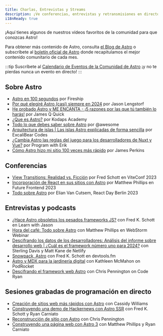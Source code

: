 ```yaml
---
title: Charlas, Entrevistas y Streams
description: ¡Ve conferencias, entrevistas y retransmisiones en directo sobre Astro!
i18nReady: true
---
```



¡Aquí tienes algunos de nuestros vídeos favoritos de la comunidad para que conozcas Astro!

Para obtener más contenido de Astro, consulta [el Blog de Astro](https://astro.build/blog/) o subscríbete al [boletín oficial de Astro](https://astro.build/newsletter/signup) donde recapitulamos el mejor contenido comunitario de cada mes.


:::tip
Suscríbete al [Calendario de Eventos de la Comunidad de Astro](https://calendar.google.com/calendar/embed?src=c_g6re3u5gkl0mug3ktn1dibqhfk%40group.calendar.google.com) ¡y no te pierdas nunca un evento en directo!
:::

## Sobre Astro

- [Astro en 100 segundos](https://www.youtube.com/watch?v=dsTXcSeAZq8) por Fireship
- [Por qué elegiré Astro (casi) siempre en 2024](https://www.youtube.com/watch?v=kssIEqSJeMI) por Jason Lengstorf
- [He probado Astro y ME ENCANTA - ¡5 razones por las que tú también lo harás!](https://www.youtube.com/watch?v=wND4lSml31A) por James Q Quick
- [¿Que es Astro?](https://www.youtube.com/watch?v=oQDErNNzdwU) por Kodaps Academy
- [Todo lo que debes saber sobre Astro](https://www.youtube.com/watch?v=rRxuVOutmFQ) por @awesome
- [Arquitectura de islas | Las islas Astro explicadas de forma sencilla](https://www.youtube.com/watch?v=kwqlP6Pe0SI) por ExcaliBear Codes
- [¿Cambia Astro las reglas del juego para los desarrolladores de Nuxt y Vue?](https://www.youtube.com/watch?v=Sq7eKxPqfSo) por Program with Erik
- [Cómo Astro hizo mi sitio 100 veces más rápido](https://www.youtube.com/watch?v=cOxA3kMYtkM) por James Perkins

## Conferencias

- [View Transitions: Realidad vs. Ficción](https://www.youtube.com/watch?v=iT-3amHK7tA&list=PLqGQbXn_GDmkOsHI7-Wrbv1GgAA4tJZhg&index=29)  por Fred Schott en ViteConf 2023
- [Incorporación de React en sus sitios con Astro](https://www.youtube.com/watch?v=Fouws8iKPKQ) por Matthew Phillips en Future Frontend 2023
- [Todo sobre Astro](https://www.youtube.com/watch?v=WKXHFIulZ9g) por Elian Van Cutsem, React Day Berlin 2023

## Entrevistas y podcasts

- [¿Hace Astro obsoletos los pesados frameworks JS?](https://www.youtube.com/watch?v=4Ohi9G-RCcE) con Fred K. Schott en Learn with Jason
- [Hora del café: Todo sobre Astro](https://www.youtube.com/watch?v=3eyedOP83fw) con Matthew Phillips en WebStorm Webinar
- [Descifrando los datos de los desarrolladores: Análisis del informe sobre desarrollo web | ¿Cuál es el framework número uno para 2024?](https://youtu.be/2vqIHyz6iKs?si=vLcyzm07teC6v7u5&t=1679) con Sterling Davis y Matt Kane de Netlify
- [Snowpack, Astro](https://www.devtools.fm/episode/14) con Fred K. Schott en devtools.fm
- [Astro y MDX para la jardinería digital](https://podrocket.logrocket.com/astro-mdx-kathleen-mcmahon) con Kathleen McMahon on PodRocket
- [Descifrando el framework web Astro](https://www.youtube.com/watch?v=4PKT8x78yOQ) con Chris Pennington on Code Ryan

## Sesiones grabadas de programación en directo

- [Creación de sitios web más rápidos con Astro](https://www.youtube.com/watch?v=0eka27P4Pr4) con Cassidy Williams
- [Construyendo una demo de Hackernews con Astro SSR](https://www.youtube.com/watch?v=2ZEMb_H-LYE) con Fred K. Schott y Ryan Carniato
- [Reconstrucción de sitio con Astro](https://www.youtube.com/watch?v=VDGEpachpwc) con Chris Pennington
- [Construyendo una página web con Astro 3](https://www.youtube.com/watch?v=2zhYwg_nBqQ) con Matthew Phillips y Ryan Carniato
